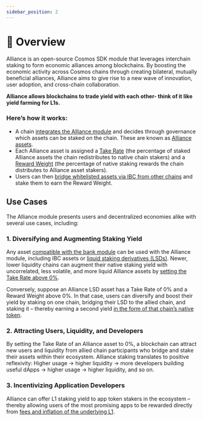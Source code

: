 ```yaml
---
sidebar_position: 2
---
```


# 🤝 Overview

Alliance is an open-source Cosmos SDK module that leverages interchain staking to form economic alliances among blockchains. By boosting the economic activity across Cosmos chains through creating bilateral, mutually beneficial alliances, Alliance aims to give rise to a new wave of innovation, user adoption, and cross-chain collaboration.

**Alliance allows blockchains to trade yield with each other- think of it like yield farming for L1s.**

### Here’s how it works:

- A chain [integrates the Alliance module](./guides/get-started.mdx) and decides through governance which assets can be staked on the chain. These are known as [Alliance assets](./alliance.mdx#what-are-alliance-assets). 
- Each Alliance asset is assigned a [Take Rate](./alliance.mdx#the-take-rate) (the percentage of staked Alliance assets the chain redistributes to native chain stakers) and a [Reward Weight](./alliance.mdx#rewards) (the percentage of native staking rewards the chain distributes to Alliance asset stakers).
- Users can then [bridge whitelisted assets via IBC from other chains](./alliance.mdx#what-are-alliance-assets) and stake them to earn the Reward Weight. 

## Use Cases

The Alliance module presents users and decentralized economies alike with several use cases, including:

### 1. Diversifying and Augmenting Staking Yield

Any asset [compatible with the bank module](./tech/asset.mdx) can be used with the Alliance module, including IBC assets or [liquid staking derivatives (LSDs)](./alliance.mdx#liquid-staking-derivatives). Newer, lower liquidity chains can augment their native staking yield with uncorrelated, less volatile, and more liquid Alliance assets by [setting the Take Rate above 0%](./alliance.mdx#lsds-and-the-take-rate). 

Conversely, suppose an Alliance LSD asset has a Take Rate of 0% and a Reward Weight above 0%. In that case, users can diversify and boost their yield by staking on one chain, bridging their LSD to the allied chain, and staking it – thereby earning a second yield [in the form of that chain’s native token](./alliance.mdx#where-do-staking-rewards-come-from).

### 2. Attracting Users, Liquidity, and Developers

By setting the Take Rate of an Alliance asset to 0%, a blockchain can attract new users and liquidity from allied chain participants who bridge and stake their assets within their ecosystem. Alliance staking translates to positive reflexivity: Higher usage -> higher liquidity -> more developers building useful dApps  -> higher usage -> higher liquidity, and so on. 

### 3. Incentivizing Application Developers

Alliance can offer L1 staking yield to app token stakers in the ecosystem – thereby allowing users of the most promising apps to be rewarded directly from [fees and inflation of the underlying L1](./alliance.mdx#where-do-staking-rewards-come-from).
